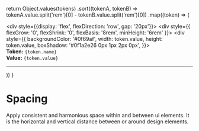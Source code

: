 

  return Object.values(tokens)
    .sort((tokenA, tokenB) => tokenA.value.split('rem')[0] - tokenB.value.split('rem')[0])
    .map((token) => (
      <div key={token.name}>
        <div style={{display: 'flex', flexDirection: 'row', gap: '20px'}}>
          <div style={{
            flexGrow: '0',
            flexShrink: '0',
            flexBasis: '8rem',
            minHeight: '6rem'
          }}>
            <div style={{
              backgroundColor: '#0f69af',
              width: token.value,
              height: token.value,
              boxShadow: '#0f1a2e26 0px 1px 2px 0px',
            }}>
            </div>
          </div>
          <div>
            <strong>Token:</strong> <code>{token.name}</code><br/>
            <strong>Value:</strong> <code>{token.value}</code>
          </div>
        </div>
        <hr/>
      </div>
    ))
}


<Meta title="Fundamentals/Spacing"/>

# Spacing

Apply consistent and harmonious space within and between ui elements.
It is the horizontal and vertical distance between or around design elements.

<GlobalSpacing tokens={designTokens.global.spacing.values}/>
